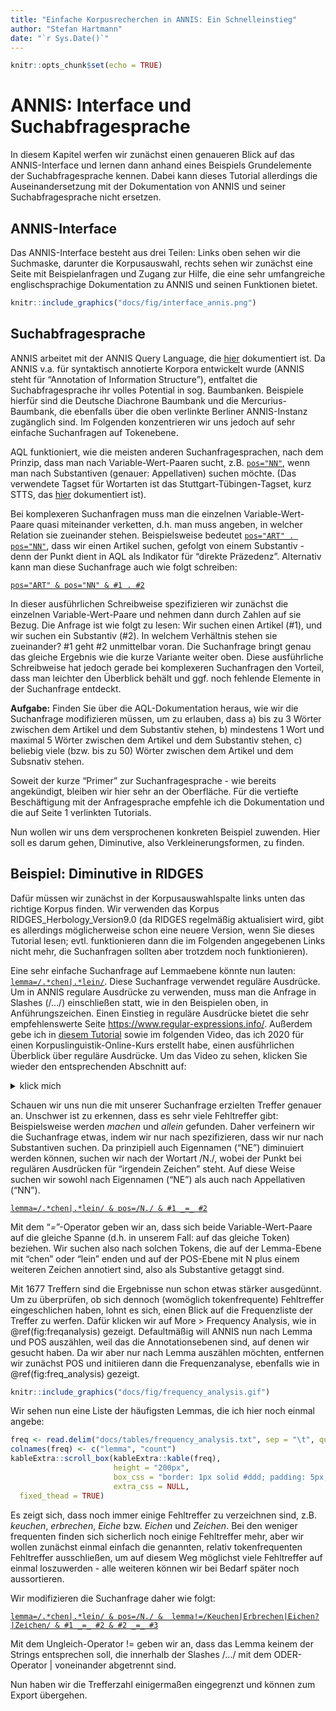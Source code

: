 ```yaml
---
title: "Einfache Korpusrecherchen in ANNIS: Ein Schnelleinstieg"
author: "Stefan Hartmann"
date: "`r Sys.Date()`"
---
```


```r
knitr::opts_chunk$set(echo = TRUE)
```


# ANNIS: Interface und Suchabfragesprache

In diesem Kapitel werfen wir zunächst einen genaueren Blick auf das ANNIS-Interface und lernen dann anhand eines Beispiels Grundelemente der Suchabfragesprache kennen. Dabei kann dieses Tutorial allerdings die Auseinandersetzung mit der Dokumentation von ANNIS und seiner Suchabfragesprache nicht ersetzen.


## ANNIS-Interface

Das ANNIS-Interface besteht aus drei Teilen: Links oben sehen wir die Suchmaske, darunter die Korpusauswahl, rechts sehen wir zunächst eine Seite mit Beispielanfragen und Zugang zur Hilfe, die eine sehr umfangreiche englischsprachige Dokumentation zu ANNIS und seinen Funktionen bietet.

```r
knitr::include_graphics("docs/fig/interface_annis.png")
```


## Suchabfragesprache

ANNIS arbeitet mit der ANNIS Query Language, die [hier](https://corpus-tools.org/annis/aql.html) dokumentiert ist. Da ANNIS v.a. für syntaktisch annotierte Korpora entwickelt wurde (ANNIS steht für "Annotation of Information Structure"), entfaltet die Suchabfragesprache ihr volles Potential in sog. Baumbanken. Beispiele hierfür sind die Deutsche Diachrone Baumbank und die Mercurius-Baumbank, die ebenfalls über die oben verlinkte Berliner ANNIS-Instanz zugänglich sind. Im Folgenden konzentrieren wir uns jedoch auf  sehr einfache Suchanfragen auf Tokenebene. 

AQL funktioniert, wie die meisten anderen Suchanfragesprachen, nach dem Prinzip, dass man nach Variable-Wert-Paaren sucht, z.B. [`pos="NN"`](https://korpling.german.hu-berlin.de/annis3/?id=0ccc11bc-4b6b-49bf-888d-cee9f7d48966), wenn man nach Substantiven (genauer: Appellativen) suchen möchte. (Das verwendete Tagset für Wortarten ist das Stuttgart-Tübingen-Tagset, kurz STTS, das [hier](https://www.ims.uni-stuttgart.de/forschung/ressourcen/lexika/germantagsets/#id-cfcbf0a7-0) dokumentiert ist).

Bei komplexeren Suchanfragen muss man die einzelnen Variable-Wert-Paare quasi miteinander verketten, d.h. man muss angeben, in welcher Relation sie zueinander stehen. Beispielsweise bedeutet [`pos="ART" . pos="NN"`](https://korpling.german.hu-berlin.de/annis3/?id=05438eaf-7bd3-46f8-976a-1c32137cb22a), dass wir einen Artikel suchen, gefolgt von einem Substantiv - denn der Punkt dient in AQL als Indikator für "direkte Präzedenz". Alternativ kann man diese Suchanfrage auch wie folgt schreiben:

[`pos="ART" &
pos="NN" &
#1 . #2`](https://korpling.german.hu-berlin.de/annis3/?id=bba7018c-bd35-4bce-b676-2370ec220192)

In dieser ausführlichen Schreibweise spezifizieren wir zunächst die einzelnen Variable-Wert-Paare und nehmen dann durch Zahlen auf sie Bezug. Die Anfrage ist wie folgt zu lesen: Wir suchen einen Artikel (#1), und wir suchen ein Substantiv (#2). In welchem Verhältnis stehen sie zueinander? #1 geht #2 unmittelbar voran. Die Suchanfrage bringt genau das gleiche Ergebnis wie die kurze Variante weiter oben. Diese ausführliche Schreibweise hat jedoch gerade bei komplexeren Suchanfragen den Vorteil, dass man leichter den Überblick behält und ggf. noch fehlende Elemente in der Suchanfrage entdeckt.

**Aufgabe:** Finden Sie über die AQL-Dokumentation heraus, wie wir die Suchanfrage modifizieren müssen, um zu erlauben, dass a) bis zu 3 Wörter zwischen dem Artikel und dem Substantiv stehen, b) mindestens 1 Wort und maximal 5 Wörter zwischen dem Artikel und dem Substantiv stehen, c) beliebig viele (bzw. bis zu 50) Wörter zwischen dem Artikel und dem Subsnativ stehen.

Soweit der kurze "Primer" zur Suchanfragesprache - wie bereits angekündigt, bleiben wir hier sehr an der Oberfläche. Für die vertiefte Beschäftigung mit der Anfragesprache empfehle ich die Dokumentation und die auf Seite 1 verlinkten Tutorials.

Nun wollen wir uns dem versprochenen konkreten Beispiel zuwenden. Hier soll es darum gehen, Diminutive, also Verkleinerungsformen, zu finden.


## Beispiel: Diminutive in RIDGES

Dafür müssen wir zunächst in der Korpusauswahlspalte links unten das richtige Korpus finden. Wir verwenden das Korpus RIDGES_Herbology_Version9.0 (da RIDGES regelmäßig aktualisiert wird, gibt es allerdings möglicherweise schon eine neuere Version, wenn Sie dieses Tutorial lesen; evtl. funktionieren dann die im Folgenden angegebenen Links nicht mehr, die Suchanfragen sollten aber trotzdem noch funktionieren).

Eine sehr einfache Suchanfrage auf Lemmaebene könnte nun lauten: [`lemma=/.*chen|.*lein/`](https://korpling.german.hu-berlin.de/annis3/?id=674e058f-de0d-463a-a763-dd091ef8e129). Diese Suchanfrage verwendet reguläre Ausdrücke. Um in ANNIS regulare Ausdrücke zu verwenden, muss man die Anfrage in Slashes (/.../) einschließen statt, wie in den Beispielen oben, in Anführungszeichen. Einen Einstieg in reguläre Ausdrücke bietet die sehr empfehlenswerte Seite [https://www.regular-expressions.info/](https://www.regular-expressions.info/). Außerdem gebe ich in [diesem Tutorial](https://hartmast.github.io/sprachgeschichte/begleitmaterial/01-Grundlegendes.pdf) sowie im folgenden Video, das ich 2020 für einen Korpuslinguistik-Online-Kurs erstellt habe, einen ausführlichen Überblick über reguläre Ausdrücke. Um das Video zu sehen, klicken Sie wieder den entsprechenden Abschnitt auf:

<details>
<summary>klick mich</summary>
<iframe width="560" height="315" src="https://www.youtube-nocookie.com/embed/fInR16XuSJg" frameborder="0" allow="accelerometer; autoplay; encrypted-media; gyroscope; picture-in-picture" allowfullscreen></iframe>
</details>


Schauen wir uns nun die mit unserer Suchanfrage erzielten Treffer genauer an. Unschwer ist zu erkennen, dass es sehr viele Fehltreffer gibt: Beispielsweise werden *machen* und *allein* gefunden. Daher verfeinern wir die Suchanfrage etwas, indem wir nur nach spezifizieren, dass wir nur nach Substantiven suchen. Da prinzipiell auch Eigennamen ("NE") diminuiert werden können, suchen wir nach der Wortart /N./, wobei der Punkt bei regulären Ausdrücken für "irgendein Zeichen" steht. Auf diese Weise suchen wir sowohl nach Eigennamen ("NE") als auch nach Appellativen ("NN").

[`lemma=/.*chen|.*lein/ & pos=/N./ & #1 _=_ #2`](https://korpling.german.hu-berlin.de/annis3/?id=90b716ef-7005-47bc-a6c1-1cad225310cd)

Mit dem "_=_"-Operator geben wir an, dass sich beide Variable-Wert-Paare auf die gleiche Spanne (d.h. in unserem Fall: auf das gleiche Token) beziehen. Wir suchen also nach solchen Tokens, die auf der Lemma-Ebene mit "chen" oder "lein" enden und auf der POS-Ebene mit N plus einem weiteren Zeichen annotiert sind, also als Substantive getaggt sind.

Mit 1677 Treffern sind die Ergebnisse nun schon etwas stärker ausgedünnt. Um zu überprüfen, ob sich dennoch (womöglich tokenfrequente) Fehltreffer eingeschlichen haben, lohnt es sich, einen Blick auf die Frequenzliste der Treffer zu werfen. Dafür klicken wir auf More > Frequency Analysis, wie in  \@ref(fig:freqanalysis) gezeigt. Defaultmäßig will ANNIS nun nach Lemma und POS auszählen, weil das die Annotationsebenen sind, auf denen wir gesucht haben. Da wir aber nur nach Lemma auszählen möchten, entfernen wir zunächst POS und initiieren dann die Frequenzanalyse, ebenfalls wie in \@ref(fig:freq_analysis) gezeigt.

```r
knitr::include_graphics("docs/fig/frequency_analysis.gif")
```

Wir sehen nun eine Liste der häufigsten Lemmas, die ich hier noch einmal angebe:

```r

freq <- read.delim("docs/tables/frequency_analysis.txt", sep = "\t", quote = "")
colnames(freq) <- c("lemma", "count")
kableExtra::scroll_box(kableExtra::kable(freq),
                       height = "200px",
                       box_css = "border: 1px solid #ddd; padding: 5px; ",
                       extra_css = NULL,
  fixed_thead = TRUE)

```


Es zeigt sich, dass noch immer einige Fehltreffer zu verzeichnen sind, z.B. *keuchen*, *erbrechen*, *Eiche* bzw. *Eichen* und *Zeichen*. Bei den weniger frequenten finden sich sicherlich noch einige Fehltreffer mehr, aber wir wollen zunächst einmal einfach die genannten, relativ tokenfrequenten Fehltreffer ausschließen, um auf diesem Weg möglichst viele Fehltreffer auf einmal loszuwerden - alle weiteren können wir bei Bedarf später noch aussortieren.

Wir modifizieren die Suchanfrage daher wie folgt:

[`lemma=/.*chen|.*lein/ & pos=/N./ & 
lemma!=/Keuchen|Erbrechen|Eichen?|Zeichen/ &
#1 _=_ #2 &
#2 _=_ #3`](https://korpling.german.hu-berlin.de/annis3/?id=8c7f1dac-7025-4bbe-aa92-e21c8f1357cb)

Mit dem Ungleich-Operator != geben wir an, dass das Lemma keinem der Strings entsprechen soll, die innerhalb der Slashes /.../ mit dem ODER-Operator \| voneinander abgetrennt sind.

Nun haben wir die Trefferzahl einigermaßen eingegrenzt und können zum Export übergehen.